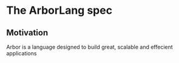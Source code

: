 # The ArborLang spec

## Motivation

Arbor is a language designed to build great, scalable and effecient applications
